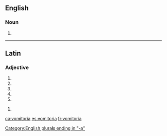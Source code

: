 ==English==

===Noun===
{{head|en|noun plural form}}

# {{en-irregular plural of|vomitorium}}

[[Category:English plurals ending in "-a"]]

----

==Latin==

===Adjective===
{{la-adj-form|vomitōria}}

# {{inflection of|vomitōrius||nom|f|s|lang=la}}
# {{inflection of|vomitōrius||nom|n|p|lang=la}}
# {{inflection of|vomitōrius||acc|n|p|lang=la}}
# {{inflection of|vomitōrius||voc|f|s|lang=la}}
# {{inflection of|vomitōrius||voc|n|p|lang=la}}

{{la-adj-form|vomitōriā}}

# {{inflection of|vomitōrius||abl|f|s|lang=la}}

[[ca:vomitoria]]
[[es:vomitoria]]
[[fr:vomitoria]]